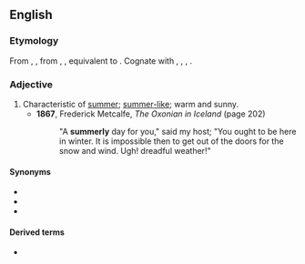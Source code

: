 ==English==

===Etymology===
From {{inh|en|enm|sumerlich}}, {{m|enm|sumerlich}}, from {{inh|en|ang|sumorlīc}}, {{m|ang|sumorlīċ||summerly}}, equivalent to {{suffix|en|summer|ly}}. Cognate with {{cog|nl|zomerlijk|t=summerly}}, {{cog|de|sommerlich|t=summerly}}, {{cog|da|sommerlig|t=summerly}}, {{cog|sv|sommarlik|t=summerly}}.

===Adjective===
{{en-adj}}

# Characteristic of [[summer]]; [[summer-like]]; warm and sunny.
#* '''1867''', Frederick Metcalfe, ''The Oxonian in Iceland'' (page 202)
#*: "A '''summerly''' day for you," said my host; "You ought to be here in winter. It is impossible then to get out of the doors for the snow and wind. Ugh! dreadful weather!"

====Synonyms====
* {{l|en|summerish}}
* {{l|en|summer-like}}
* {{l|en|summery}}

====Derived terms====
* {{l|en|summerliness}}
